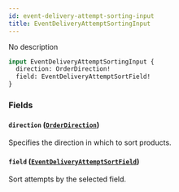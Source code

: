 ```yaml
---
id: event-delivery-attempt-sorting-input
title: EventDeliveryAttemptSortingInput
---
```


No description

```graphql
input EventDeliveryAttemptSortingInput {
  direction: OrderDirection!
  field: EventDeliveryAttemptSortField!
}
```

### Fields

#### `direction` ([`OrderDirection`](../../../developer/api-reference/enums/order-direction))

Specifies the direction in which to sort products.

#### `field` ([`EventDeliveryAttemptSortField`](../../../developer/api-reference/enums/event-delivery-attempt-sort-field))

Sort attempts by the selected field.
